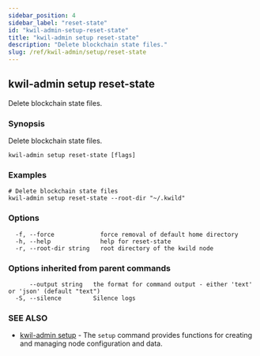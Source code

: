 ```yaml
---
sidebar_position: 4
sidebar_label: "reset-state"
id: "kwil-admin-setup-reset-state"
title: "kwil-admin setup reset-state"
description: "Delete blockchain state files."
slug: /ref/kwil-admin/setup/reset-state
---
```


## kwil-admin setup reset-state

Delete blockchain state files.

### Synopsis

Delete blockchain state files.

```
kwil-admin setup reset-state [flags]
```

### Examples

```
# Delete blockchain state files
kwil-admin setup reset-state --root-dir "~/.kwild"
```

### Options

```
  -f, --force             force removal of default home directory
  -h, --help              help for reset-state
  -r, --root-dir string   root directory of the kwild node
```

### Options inherited from parent commands

```
      --output string   the format for command output - either 'text' or 'json' (default "text")
  -S, --silence         Silence logs
```

### SEE ALSO

* [kwil-admin setup](/docs/ref/kwil-admin/setup)	 - The `setup` command provides functions for creating and managing node configuration and data.

